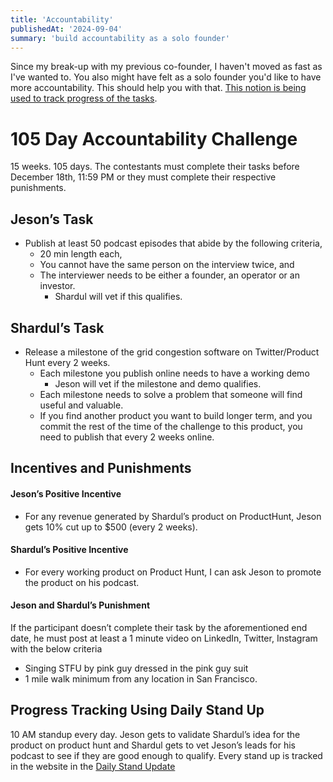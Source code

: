 ```yaml
---
title: 'Accountability'
publishedAt: '2024-09-04'
summary: 'build accountability as a solo founder'
---
```


Since my break-up with my previous co-founder, I haven't moved as fast as I've wanted to. You also might have felt as a solo founder you'd like to have more accountability. This should help you with that. [This notion is being used to track progress of the tasks](https://chief-death-482.notion.site/105-Day-Accountability-Challenge-with-Jeson-Shardul-e657a14ebf874c26af10e923548da016).

# 105 Day Accountability Challenge
15 weeks. 105 days. The contestants must complete their tasks before December 18th, 11:59 PM or they must complete their respective punishments. 

## Jeson’s Task

- Publish at least 50 podcast episodes that abide by the following criteria,
    - 20 min length each,
    - You cannot have the same person on the interview twice, and
    - The interviewer needs to be either a founder, an operator or an investor.
        - Shardul will vet if this qualifies.

## Shardul’s Task

- Release a milestone of the grid congestion software on Twitter/Product Hunt every 2 weeks.
    - Each milestone you publish online needs to have a working demo
        - Jeson will vet if the milestone and demo qualifies.
    - Each milestone needs to solve a problem that someone will find useful and valuable.
    - If you find another product you want to build longer term, and you commit the rest of the time of the challenge to this product, you need to publish that every 2 weeks online. 

## Incentives and Punishments

#### Jeson’s Positive Incentive

- For any revenue generated by Shardul’s product on ProductHunt, Jeson gets 10% cut up to $500 (every 2 weeks).

#### Shardul’s Positive Incentive

- For every working product on Product Hunt, I can ask Jeson to promote the product on his podcast.

#### Jeson and Shardul’s Punishment

If the participant doesn’t complete their task by the aforementioned end date, he must post at least a 1 minute video on LinkedIn, Twitter, Instagram with the below criteria

- Singing STFU by pink guy dressed in the pink guy suit
- 1 mile walk minimum from any location in San Francisco.

## Progress Tracking Using Daily Stand Up

10 AM standup every day. Jeson gets to validate Shardul’s idea for the product on product hunt and Shardul gets to vet Jeson’s leads for his podcast to see if they are good enough to qualify. Every stand up is tracked in the website in the [Daily Stand Update](https://chief-death-482.notion.site/e59785cd153748c98ae2015c7e966f66?v=70dc90aff3c14bcb85608c0bc19d8538)